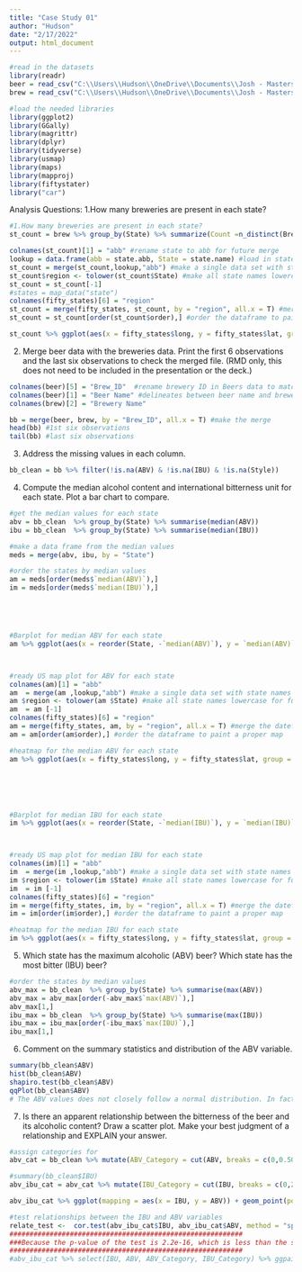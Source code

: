 ---
title: "Case Study 01"
author: "Hudson"
date: "2/17/2022"
output: html_document
---

```{r}
#read in the datasets
library(readr)
beer = read_csv("C:\\Users\\Hudson\\OneDrive\\Documents\\Josh - Masters\\Doing Data Science - MSDS_6306\\Case Study 1\\Beers.csv")
brew = read_csv("C:\\Users\\Hudson\\OneDrive\\Documents\\Josh - Masters\\Doing Data Science - MSDS_6306\\Case Study 1\\Breweries.csv")

```

```{r}
#load the needed libraries
library(ggplot2)
library(GGally)
library(magrittr)
library(dplyr)
library(tidyverse)
library(usmap)
library(maps)
library(mapproj)
library(fiftystater)
library("car")
```

Analysis Questions:
1.How many breweries are present in each state?
```{r}
#1.How many breweries are present in each state?
st_count = brew %>% group_by(State) %>% summarize(Count =n_distinct(Brew_ID))  

colnames(st_count)[1] = "abb" #rename state to abb for future merge
lookup = data.frame(abb = state.abb, State = state.name) #load in state names and state abbreviations to a dataframe for future merge
st_count = merge(st_count,lookup,"abb") #make a single data set with state names and abbreviations
st_count$region <- tolower(st_count$State) #make all state names lowercase for future merge
st_count = st_count[-1]
#states = map_data("state")
colnames(fifty_states)[6] = "region"
st_count = merge(fifty_states, st_count, by = "region", all.x = T) #merge the dateframes to include regions
st_count = st_count[order(st_count$order),] #order the dataframe to paint a proper map

st_count %>% ggplot(aes(x = fifty_states$long, y = fifty_states$lat, group = group)) + geom_polygon(aes(fill = Count)) + geom_path() + scale_fill_gradientn(colors = hcl.colors(10, "RdYlGn", rev = TRUE), na.value = "grey90")+ggtitle("Number of Breweries in Each State") + xlab("Latitude") + ylab("Longitude") + coord_quickmap()#plot the heatmap

```
2.   Merge beer data with the breweries data. Print the first 6 observations and the last six observations to check the merged file.  (RMD only, this does not need to be included in the presentation or the deck.)
```{r}
colnames(beer)[5] = "Brew_ID"  #rename brewery ID in Beers data to match Breweries data's brewery ID for future merge
colnames(beer)[1] = "Beer Name" #delineates between beer name and brewery names
colnames(brew)[2] = "Brewery Name"

bb = merge(beer, brew, by = "Brew_ID", all.x = T) #make the merge
head(bb) #1st six observations
tail(bb) #last six observations
```

3.   Address the missing values in each column.
```{r}
bb_clean = bb %>% filter(!is.na(ABV) & !is.na(IBU) & !is.na(Style))

```


4.   Compute the median alcohol content and international bitterness unit for each state. Plot a bar chart to compare.

```{r}
#get the median values for each state
abv = bb_clean  %>% group_by(State) %>% summarise(median(ABV)) 
ibu = bb_clean  %>% group_by(State) %>% summarise(median(IBU))

#make a data frame from the median values
meds = merge(abv, ibu, by = "State") 

#order the states by median values
am = meds[order(meds$`median(ABV)`),]
im = meds[order(meds$`median(IBU)`),]





#Barplot for median ABV for each state
am %>% ggplot(aes(x = reorder(State, -`median(ABV)`), y = `median(ABV)`, fill = `median(ABV)`)) + geom_col() + ggtitle("Median ABV for Each State") + xlab("State") + ylab("Median ABV") + labs(fill = "Median ABV")



#ready US map plot for ABV for each state
colnames(am)[1] = "abb"
am  = merge(am ,lookup,"abb") #make a single data set with state names and abbreviations
am $region <- tolower(am $State) #make all state names lowercase for future merge
am  = am [-1]
colnames(fifty_states)[6] = "region"
am = merge(fifty_states, am, by = "region", all.x = T) #merge the dateframes to include regions
am = am[order(am$order),] #order the dataframe to paint a proper map

#heatmap for the median ABV for each state
am %>% ggplot(aes(x = fifty_states$long, y = fifty_states$lat, group = group)) + geom_polygon(aes(fill = `median(ABV)`)) + geom_path() + scale_fill_gradientn(colors = hcl.colors(10, "RdYlGn", rev = TRUE), na.value = "grey90")+ggtitle("Median ABV for Each State") + xlab("Latitude") + ylab("Longitude") + coord_quickmap()






#Barplot for median IBU for each state
im %>% ggplot(aes(x = reorder(State, -`median(IBU)`), y = `median(IBU)`, fill = `median(IBU)`)) + geom_col() + ggtitle("Median IBU for Each State") + xlab("State") + ylab("Median IBU") + labs(fill = "Median IBU")



#ready US map plot for median IBU for each state
colnames(im)[1] = "abb"
im  = merge(im ,lookup,"abb") #make a single data set with state names and abbreviations
im $region <- tolower(im $State) #make all state names lowercase for future merge
im  = im [-1]
colnames(fifty_states)[6] = "region"
im = merge(fifty_states, im, by = "region", all.x = T) #merge the dateframes to include regions
im = im[order(im$order),] #order the dataframe to paint a proper map

#heatmap for the median IBU for each state
im %>% ggplot(aes(x = fifty_states$long, y = fifty_states$lat, group = group)) + geom_polygon(aes(fill = `median(IBU)`)) + geom_path() + scale_fill_gradientn(colors = hcl.colors(10, "RdYlGn", rev = TRUE), na.value = "grey90")+ggtitle("Median IBU for Each State") + xlab("Latitude") + ylab("Longitude") + coord_quickmap()
```

5.   Which state has the maximum alcoholic (ABV) beer? Which state has the most bitter (IBU) beer?
```{r}
#order the states by median values
abv_max = bb_clean  %>% group_by(State) %>% summarise(max(ABV)) 
abv_max = abv_max[order(-abv_max$`max(ABV)`),]
abv_max[1,]
ibu_max = bb_clean  %>% group_by(State) %>% summarise(max(IBU))
ibu_max = ibu_max[order(-ibu_max$`max(IBU)`),]
ibu_max[1,]
```

6.   Comment on the summary statistics and distribution of the ABV variable.
```{r}
summary(bb_clean$ABV)
hist(bb_clean$ABV)
shapiro.test(bb_clean$ABV)
qqPlot(bb_clean$ABV)
# The ABV values does not closely follow a normal distribution. In fact, it is slightly skewed right with a mean of ___ and median of ___. This implies that there are other variables that are influencing the ABV values for beers across the country. This information begs to be further analyzed to find relationships that ABV values could have with other variables. 


```


7.   Is there an apparent relationship between the bitterness of the beer and its alcoholic content? Draw a scatter plot.  Make your best judgment of a relationship and EXPLAIN your answer.
```{r}
#assign categories for 
abv_cat = bb_clean %>% mutate(ABV_Category = cut(ABV, breaks = c(0,0.5000,0.05700, 0.06800, 0.12600), labels = c("Low","Medium", "High", "Very High")))

#summary(bb_clean$IBU)
abv_ibu_cat = abv_cat %>% mutate(IBU_Category = cut(IBU, breaks = c(0,21,35, 64, 139), labels = c("Low","Medium", "High", "Very High")))

abv_ibu_cat %>% ggplot(mapping = aes(x = IBU, y = ABV)) + geom_point(position = "jitter") + geom_smooth()

#test relationships between the IBU and ABV variables
relate_test <-  cor.test(abv_ibu_cat$IBU, abv_ibu_cat$ABV, method = "spearman")
##########################################################
###Because the p-value of the test is 2.2e-16, which is less than the significance level alpha = 0.05. We can conclude that IBU and ABV are significantly correlated with a correlation coefficient of 0.6707224 and p-value of 2.2e-16.
##########################################################
#abv_ibu_cat %>% select(IBU, ABV, ABV_Category, IBU_Category) %>% ggpairs(aes(color = IBU_Category))
```
